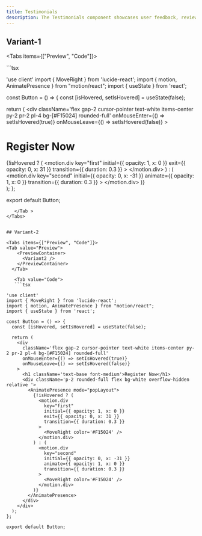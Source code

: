 ```yaml
---
title: Testimonials
description: The Testimonials component showcases user feedback, reviews, or success stories to build credibility and trust. It’s often used in landing pages, product pages, and marketing sections to highlight customer satisfaction.
---
```



## Variant-1

<Tabs items={["Preview", "Code"]}>
<Tab value="Preview">
    <PreviewContainer>
      <Variant1 />
    </PreviewContainer>
  </Tab>

   <Tab value="Code"> 
   ```tsx

'use client'
import { MoveRight } from 'lucide-react';
import { motion, AnimatePresence } from "motion/react";
import { useState } from 'react';

const Button = () => {
  const [isHovered, setIsHovered] = useState(false);

  return (
    <div
      className='flex gap-2 cursor-pointer text-white items-center py-2 pr-2 pl-4 bg-[#F15024] rounded-full'
      onMouseEnter={() => setIsHovered(true)}
      onMouseLeave={() => setIsHovered(false)}
    >
      <h1 className='text-base font-medium'>Register Now</h1>
      <div className='p-2 rounded-full flex bg-white overflow-hidden relative '>
        <AnimatePresence mode="popLayout">
          {!isHovered ? (
            <motion.div
              key="first"
              initial={{ opacity: 1, x: 0 }}
              exit={{ opacity: 0, x: 31 }}
              transition={{ duration: 0.3 }}
            >
              <MoveRight color='#F15024' />
            </motion.div>
          ) : (
            <motion.div
              key="second"
              initial={{ opacity: 0, x: -31 }}
              animate={{ opacity: 1, x: 0 }}
              transition={{ duration: 0.3 }}
            >
              <MoveRight color='#F15024' />
            </motion.div>
          )}
        </AnimatePresence>
      </div>
    </div>
  );
};

export default Button; 
```
   </Tab >
</Tabs>


## Variant-2

<Tabs items={["Preview", "Code"]}>
<Tab value="Preview">
    <PreviewContainer>
      <Variant2 />
    </PreviewContainer>
  </Tab>

   <Tab value="Code"> 
   ```tsx

'use client'
import { MoveRight } from 'lucide-react';
import { motion, AnimatePresence } from "motion/react";
import { useState } from 'react';

const Button = () => {
  const [isHovered, setIsHovered] = useState(false);

  return (
    <div
      className='flex gap-2 cursor-pointer text-white items-center py-2 pr-2 pl-4 bg-[#F15024] rounded-full'
      onMouseEnter={() => setIsHovered(true)}
      onMouseLeave={() => setIsHovered(false)}
    >
      <h1 className='text-base font-medium'>Register Now</h1>
      <div className='p-2 rounded-full flex bg-white overflow-hidden relative '>
        <AnimatePresence mode="popLayout">
          {!isHovered ? (
            <motion.div
              key="first"
              initial={{ opacity: 1, x: 0 }}
              exit={{ opacity: 0, x: 31 }}
              transition={{ duration: 0.3 }}
            >
              <MoveRight color='#F15024' />
            </motion.div>
          ) : (
            <motion.div
              key="second"
              initial={{ opacity: 0, x: -31 }}
              animate={{ opacity: 1, x: 0 }}
              transition={{ duration: 0.3 }}
            >
              <MoveRight color='#F15024' />
            </motion.div>
          )}
        </AnimatePresence>
      </div>
    </div>
  );
};

export default Button; 
```
   </Tab >
</Tabs>